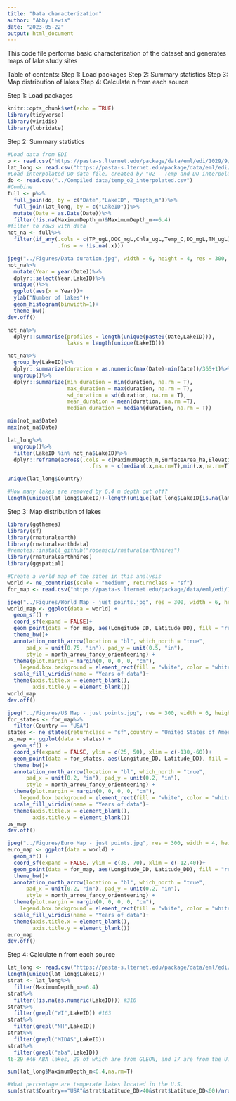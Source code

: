 ```yaml
---
title: "Data characterization"
author: "Abby Lewis"
date: "2023-05-22"
output: html_document
---
```


This code file performs basic characterization of the dataset and generates maps of lake study sites

Table of contents:
Step 1: Load packages
Step 2: Summary statistics
Step 3: Map distribution of lakes
Step 4: Calculate n from each source


Step 1: Load packages
```r
knitr::opts_chunk$set(echo = TRUE)
library(tidyverse)
library(viridis)
library(lubridate)
```


Step 2: Summary statistics
```r
#Load data from EDI
p <- read.csv("https://pasta-s.lternet.edu/package/data/eml/edi/1029/9/0ece9d7b67cd49741ed7ee60192832e4")
lat_long <- read.csv("https://pasta-s.lternet.edu/package/data/eml/edi/1029/9/fadd3eaa25b5fdd1fc4efba70e660579")
#Load interpolated DO data file, created by "02 - Temp and DO interpolation.Rmd"
do <- read.csv("../Compiled data/temp_o2_interpolated.csv")
#Combine
full <- p%>%
  full_join(do, by = c("Date","LakeID", "Depth_m"))%>%
  full_join(lat_long, by = c("LakeID"))%>%
  mutate(Date = as.Date(Date))%>%
  filter(!is.na(MaximumDepth_m)&MaximumDepth_m>=6.4)
#filter to rows with data
not_na <- full%>%
  filter(if_any(.cols = c(TP_ugL,DOC_mgL,Chla_ugL,Temp_C,DO_mgL,TN_ugL),
                .fns = ~ !is.na(.x)))

jpeg("../Figures/Data duration.jpg", width = 6, height = 4, res = 300, units = "in")
not_na%>%
  mutate(Year = year(Date))%>%
  dplyr::select(Year,LakeID)%>%
  unique()%>%
  ggplot(aes(x = Year))+
  ylab("Number of lakes")+
  geom_histogram(binwidth=1)+
  theme_bw()
dev.off()

not_na%>%
  dplyr::summarise(profiles = length(unique(paste0(Date,LakeID))),
                   lakes = length(unique(LakeID)))

not_na%>%
  group_by(LakeID)%>%
  dplyr::summarize(duration = as.numeric(max(Date)-min(Date))/365+1)%>%
  ungroup()%>%
  dplyr::summarize(min_duration = min(duration, na.rm = T),
                   max_duration = max(duration, na.rm = T),
                   sd_duration = sd(duration, na.rm = T),
                   mean_duration = mean(duration, na.rm =T),
                   median_duration = median(duration, na.rm = T))

min(not_na$Date)
max(not_na$Date)

lat_long%>%
  ungroup()%>%
  filter(LakeID %in% not_na$LakeID)%>%
  dplyr::reframe(across(.cols = c(MaximumDepth_m,SurfaceArea_ha,Elevation_m,Latitude_DD),
                          .fns = ~ c(median(.x,na.rm=T),min(.x,na.rm=T),max(.x,na.rm=T))))

unique(lat_long$Country)

#How many lakes are removed by 6.4 m depth cut off?
length(unique(lat_long$LakeID))-length(unique(lat_long$LakeID[is.na(lat_long$MaximumDepth_m)|lat_long$MaximumDepth_m>6.4])) #158
```


Step 3: Map distribution of lakes
```r
library(ggthemes)
library(sf)
library(rnaturalearth)
library(rnaturalearthdata)
#remotes::install_github("ropensci/rnaturalearthhires")
library(rnaturalearthhires)
library(ggspatial)

#Create a world map of the sites in this analysis
world <- ne_countries(scale = "medium", returnclass = "sf")
for_map <- read.csv("https://pasta-s.lternet.edu/package/data/eml/edi/1029/9/fadd3eaa25b5fdd1fc4efba70e660579")

jpeg("../Figures/World Map - just points.jpg", res = 300, width = 6, height = 3.2, units = "in")
world_map <- ggplot(data = world) +
  geom_sf() +
  coord_sf(expand = FALSE)+
  geom_point(data = for_map, aes(Longitude_DD, Latitude_DD), fill = "red",shape = 21, color = "white", size = 2, alpha  =.5, stroke = .4)+
  theme_bw()+
  annotation_north_arrow(location = "bl", which_north = "true", 
      pad_x = unit(0.75, "in"), pad_y = unit(0.5, "in"),
      style = north_arrow_fancy_orienteering) +
  theme(plot.margin = margin(0, 0, 0, 0, "cm"),
    legend.box.background = element_rect(fill = "white", color = "white"))+
  scale_fill_viridis(name = "Years of data")+
  theme(axis.title.x = element_blank(),
        axis.title.y = element_blank())
world_map
dev.off()

jpeg("../Figures/US Map - just points.jpg", res = 300, width = 6, height = 3, units = "in")
for_states <- for_map%>%
  filter(Country == "USA")
states <- ne_states(returnclass = "sf",country = "United States of America")
us_map <- ggplot(data = states) +
  geom_sf() +
  coord_sf(expand = FALSE, ylim = c(25, 50), xlim = c(-130,-60))+
  geom_point(data = for_states, aes(Longitude_DD, Latitude_DD), fill = "red",shape = 21, color = "white", size = 2.5, alpha  =.2, stroke = .4)+
  theme_bw()+
  annotation_north_arrow(location = "bl", which_north = "true", 
      pad_x = unit(0.2, "in"), pad_y = unit(0.2, "in"),
      style = north_arrow_fancy_orienteering) +
  theme(plot.margin = margin(0, 0, 0, 0, "cm"),
    legend.box.background = element_rect(fill = "white", color = "white"))+
  scale_fill_viridis(name = "Years of data")+
  theme(axis.title.x = element_blank(),
        axis.title.y = element_blank())
us_map
dev.off()

jpeg("../Figures/Euro Map - just points.jpg", res = 300, width = 4, height = 4, units = "in")
euro_map <- ggplot(data = world) +
  geom_sf() +
  coord_sf(expand = FALSE, ylim = c(35, 70), xlim = c(-12,40))+
  geom_point(data = for_map, aes(Longitude_DD, Latitude_DD), fill = "red",shape = 21, color = "white", size = 2.8, alpha  =.5, stroke = .4)+
  theme_bw()+
  annotation_north_arrow(location = "bl", which_north = "true", 
      pad_x = unit(0.2, "in"), pad_y = unit(0.2, "in"),
      style = north_arrow_fancy_orienteering) +
  theme(plot.margin = margin(0, 0, 0, 0, "cm"),
    legend.box.background = element_rect(fill = "white", color = "white"))+
  scale_fill_viridis(name = "Years of data")+
  theme(axis.title.x = element_blank(),
        axis.title.y = element_blank())
euro_map
dev.off()
```


Step 4: Calculate n from each source
```r
lat_long <- read.csv("https://pasta-s.lternet.edu/package/data/eml/edi/1029/9/fadd3eaa25b5fdd1fc4efba70e660579")
length(unique(lat_long$LakeID))
strat <- lat_long%>%
  filter(MaximumDepth_m>=6.4)
strat%>%
  filter(!is.na(as.numeric(LakeID))) #316
strat%>%
  filter(grepl("WI",LakeID)) #163
strat%>%
  filter(grepl("NH",LakeID))
strat%>%
  filter(grepl("MIDAS",LakeID))
strat%>%
  filter(grepl("aba",LakeID))
46-29 #46 ABA lakes, 29 of which are from GLEON, and 17 are from the U.S. Adirondack lakes database

sum(lat_long$MaximumDepth_m<6.4,na.rm=T)

#What percentage are temperate lakes located in the U.S.
sum(strat$Country=="USA"&strat$Latitude_DD>40&strat$Latitude_DD<60)/nrow(strat)
```